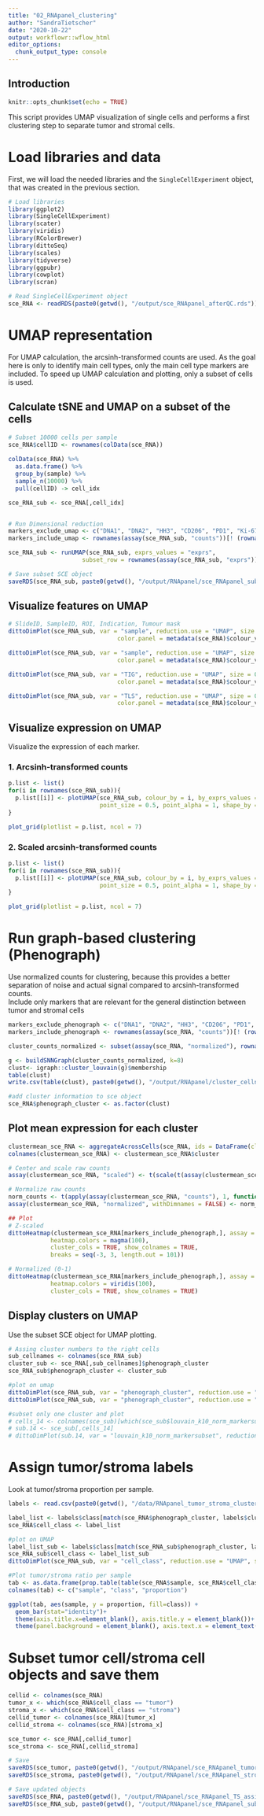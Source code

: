 ```yaml
---
title: "02_RNApanel_clustering"
author: "SandraTietscher"
date: "2020-10-22"
output: workflowr::wflow_html
editor_options:
  chunk_output_type: console
---
```


## Introduction

```r
knitr::opts_chunk$set(echo = TRUE)
```

This script provides UMAP visualization of single cells and performs a first clustering step to separate tumor and stromal cells.


# Load libraries and data

First, we will load the needed libraries and the `SingleCellExperiment` object, that was created in the previous section.

```r
# Load libraries
library(ggplot2)
library(SingleCellExperiment)
library(scater)
library(viridis)
library(RColorBrewer)
library(dittoSeq)
library(scales)
library(tidyverse)
library(ggpubr)
library(cowplot)
library(scran)

# Read SingleCellExperiment object
sce_RNA <- readRDS(paste0(getwd(), "/output/sce_RNApanel_afterQC.rds"))
```

# UMAP representation

For UMAP calculation, the arcsinh-transformed counts are used. As the goal here is only to identify main cell types, only the main cell type markers are included.
To speed up UMAP calculation and plotting, only a subset of cells is used.


## Calculate tSNE and UMAP on a subset of the cells

```r
# Subset 10000 cells per sample
sce_RNA$cellID <- rownames(colData(sce_RNA))
  
colData(sce_RNA) %>%
  as.data.frame() %>%
  group_by(sample) %>%
  sample_n(10000) %>% 
  pull(cellID) -> cell_idx

sce_RNA_sub <- sce_RNA[,cell_idx]


# Run Dimensional reduction
markers_exclude_umap <- c("DNA1", "DNA2", "HH3", "CD206", "PD1", "Ki-67", "DapB", "GLUT1", "CCL4", "CXCL10", "CXCL9", "CCL5", "CCL18", "CXCL13_protein", "CXCL13_mRNA", "CCL22", "CCL17", "CSF1", "CD274", "CCL2", "CD11b")
markers_include_umap <- rownames(assay(sce_RNA_sub, "counts"))[! (rownames(assay(sce_RNA_sub, "counts")) %in% markers_exclude_umap)]

sce_RNA_sub <- runUMAP(sce_RNA_sub, exprs_values = "exprs", 
                     subset_row = rownames(assay(sce_RNA_sub, "exprs")) %in% markers_include_umap)

# Save subset SCE object
saveRDS(sce_RNA_sub, paste0(getwd(), "/output/RNApanel/sce_RNApanel_sub_UMAP.rds"))
```

## Visualize features on UMAP

```r

# SlideID, SampleID, ROI, Indication, Tumour mask
dittoDimPlot(sce_RNA_sub, var = "sample", reduction.use = "UMAP", size = 0.5, 
                               color.panel = metadata(sce_RNA)$colour_vectors$sample)

dittoDimPlot(sce_RNA_sub, var = "sample", reduction.use = "UMAP", size = 0.5, 
                               color.panel = metadata(sce_RNA)$colour_vectors$sample, split.by = "sample") 

dittoDimPlot(sce_RNA_sub, var = "TIG", reduction.use = "UMAP", size = 0.5, 
                               color.panel = metadata(sce_RNA)$colour_vectors$TIG)

dittoDimPlot(sce_RNA_sub, var = "TLS", reduction.use = "UMAP", size = 0.5, 
                               color.panel = metadata(sce_RNA)$colour_vectors$TLS)

```

## Visualize expression on UMAP

Visualize the expression of each marker.

### 1. Arcsinh-transformed counts

```r
p.list <- list()
for(i in rownames(sce_RNA_sub)){
  p.list[[i]] <- plotUMAP(sce_RNA_sub, colour_by = i, by_exprs_values = "exprs", 
                          point_size = 0.5, point_alpha = 1, shape_by = "panel_type")
}

plot_grid(plotlist = p.list, ncol = 7)
```

### 2. Scaled arcsinh-transformed counts

```r
p.list <- list()
for(i in rownames(sce_RNA_sub)){
  p.list[[i]] <- plotUMAP(sce_RNA_sub, colour_by = i, by_exprs_values = "scaled", 
                          point_size = 0.5, point_alpha = 1, shape_by = "panel_type")  + scale_colour_gradient2(name = i, low = "#2166ac", mid = "white", high = "#b2182b", limits = c(-3, 3))
}

plot_grid(plotlist = p.list, ncol = 7)
```


# Run graph-based clustering (Phenograph)

Use normalized counts for clustering, because this provides a better separation of noise and actual signal compared to arcsinh-transformed counts.  
Include only markers that are relevant for the general distinction between tumor and stromal cells

```r
markers_exclude_phenograph <- c("DNA1", "DNA2", "HH3", "CD206", "PD1", "Ki-67", "DapB", "GLUT1", "CCL4", "CXCL10", "CXCL9", "CCL5", "CCL18", "CXCL13_protein", "CXCL13_mRNA", "CD1c", "CD8a", "CCL22", "CCL17", "CSF1", "CD274", "CCL2", "CD11b", "SMA")
markers_include_phenograph <- rownames(assay(sce_RNA, "counts"))[! (rownames(assay(sce_RNA, "counts")) %in% markers_exclude_phenograph)]

cluster_counts_normalized <- subset(assay(sce_RNA, "normalized"), rownames(assay(sce_RNA, "normalized")) %in% markers_include_phenograph)

g <- buildSNNGraph(cluster_counts_normalized, k=8)
clust<- igraph::cluster_louvain(g)$membership
table(clust)
write.csv(table(clust), paste0(getwd(), "/output/RNApanel/cluster_cellnumbers.csv"), row.names = FALSE)

#add cluster information to sce object
sce_RNA$phenograph_cluster <- as.factor(clust)
```

## Plot mean expression for each cluster

```r
clustermean_sce_RNA <- aggregateAcrossCells(sce_RNA, ids = DataFrame(cluster = sce_RNA$phenograph_cluster), average = TRUE)
colnames(clustermean_sce_RNA) <- clustermean_sce_RNA$cluster

# Center and scale raw counts
assay(clustermean_sce_RNA, "scaled") <- t(scale(t(assay(clustermean_sce_RNA, "counts"))))

# Normalize raw counts
norm_counts <- t(apply(assay(clustermean_sce_RNA, "counts"), 1, function(x)(x-min(x))/(max(x)-min(x))))
assay(clustermean_sce_RNA, "normalized", withDimnames = FALSE) <- norm_counts

## Plot
# Z-scaled
dittoHeatmap(clustermean_sce_RNA[markers_include_phenograph,], assay = "scaled", scale = "none",
            heatmap.colors = magma(100), 
            cluster_cols = TRUE, show_colnames = TRUE,
            breaks = seq(-3, 3, length.out = 101))

# Normalized (0-1)
dittoHeatmap(clustermean_sce_RNA[markers_include_phenograph,], assay = "normalized", scale = "none",
            heatmap.colors = viridis(100), 
            cluster_cols = TRUE, show_colnames = TRUE)

```

## Display clusters on UMAP

Use the subset SCE object for UMAP plotting.

```r
# Assing cluster numbers to the right cells
sub_cellnames <- colnames(sce_RNA_sub)
cluster_sub <- sce_RNA[,sub_cellnames]$phenograph_cluster
sce_RNA_sub$phenograph_cluster <- cluster_sub

#plot on umap
dittoDimPlot(sce_RNA_sub, var = "phenograph_cluster", reduction.use = "UMAP", size = 0.5, do.label = TRUE, opacity = 0.2)
dittoDimPlot(sce_RNA_sub, var = "phenograph_cluster", reduction.use = "UMAP", size = 0.5, split.by = "phenograph_cluster", opacity = 0.2)

#subset only one cluster and plot
# cells_14 <- colnames(sce_sub)[which(sce_sub$louvain_k10_norm_markersubset == "14")]
# sub.14 <- sce_sub[,cells_14]
# dittoDimPlot(sub.14, var = "louvain_k10_norm_markersubset", reduction.use = "UMAP", size = 0.5, do.label = TRUE)
```

# Assign tumor/stroma labels

Look at tumor/stroma proportion per sample.

```r
labels <- read.csv(paste0(getwd(), "/data/RNApanel_tumor_stroma_clusters.csv"))

label_list <- labels$class[match(sce_RNA$phenograph_cluster, labels$cluster)]
sce_RNA$cell_class <- label_list

#plot on UMAP
label_list_sub <- labels$class[match(sce_RNA_sub$phenograph_cluster, labels$cluster)]
sce_RNA_sub$cell_class <- label_list_sub
dittoDimPlot(sce_RNA_sub, var = "cell_class", reduction.use = "UMAP", size = 0.5, do.label = TRUE)

#Plot tumor/stroma ratio per sample
tab <- as.data.frame(prop.table(table(sce_RNA$sample, sce_RNA$cell_class), margin = 1))
colnames(tab) <- c("sample", "class", "proportion")

ggplot(tab, aes(sample, y = proportion, fill=class)) +
  geom_bar(stat="identity")+
  theme(axis.title.x=element_blank(), axis.title.y = element_blank())+
  theme(panel.background = element_blank(), axis.text.x = element_text(angle = 30))

```

# Subset tumor cell/stroma cell objects and save them

```r
cellid <- colnames(sce_RNA)
tumor_x <- which(sce_RNA$cell_class == "tumor")
stroma_x <- which(sce_RNA$cell_class == "stroma")
cellid_tumor <- colnames(sce_RNA)[tumor_x]
cellid_stroma <- colnames(sce_RNA)[stroma_x]

sce_tumor <- sce_RNA[,cellid_tumor]
sce_stroma <- sce_RNA[,cellid_stroma]

# Save 
saveRDS(sce_tumor, paste0(getwd(), "/output/RNApanel/sce_RNApanel_tumor.rds"))
saveRDS(sce_stroma, paste0(getwd(), "/output/RNApanel/sce_RNApanel_stroma.rds"))

# Save updated objects
saveRDS(sce_RNA, paste0(getwd(), "/output/RNApanel/sce_RNApanel_TS_assigned.rds"))
saveRDS(sce_RNA_sub, paste0(getwd(), "/output/RNApanel/sce_RNApanel_sub_UMAP.rds"))
```


